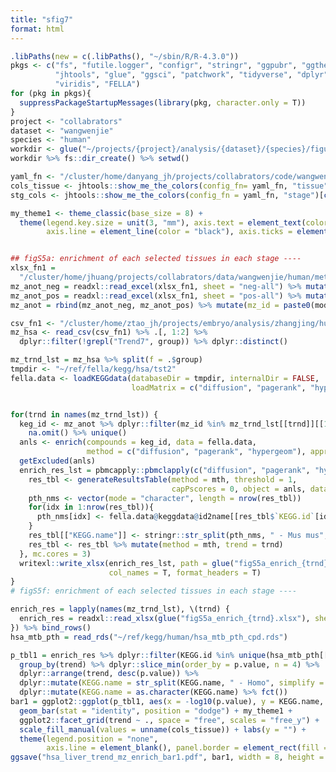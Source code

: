 ```yaml
---
title: "sfig7"
format: html
---
```


```r

.libPaths(new = c(.libPaths(), "~/sbin/R/R-4.3.0"))
pkgs <- c("fs", "futile.logger", "configr", "stringr", "ggpubr", "ggthemes", 
          "jhtools", "glue", "ggsci", "patchwork", "tidyverse", "dplyr", "Seurat", 
          "viridis", "FELLA")  
for (pkg in pkgs){
  suppressPackageStartupMessages(library(pkg, character.only = T))
}
project <- "collabrators"
dataset <- "wangwenjie"
species <- "human"
workdir <- glue("~/projects/{project}/analysis/{dataset}/{species}/figures/sfig7")
workdir %>% fs::dir_create() %>% setwd()

yaml_fn <- "/cluster/home/danyang_jh/projects/collabrators/code/wangwenjie/human/figures/configs.yaml"
cols_tissue <- jhtools::show_me_the_colors(config_fn= yaml_fn, "tissue")
stg_cols <- jhtools::show_me_the_colors(config_fn = yaml_fn, "stage")[c("CS12", "CS14", "CS18")]

my_theme1 <- theme_classic(base_size = 8) + 
  theme(legend.key.size = unit(3, "mm"), axis.text = element_text(color = "black"), 
        axis.line = element_line(color = "black"), axis.ticks = element_line(color = "black"))


## figS5a: enrichment of each selected tissues in each stage ----
xlsx_fn1 = 
  "/cluster/home/jhuang/projects/collabrators/data/wangwenjie/human/metabolism/human_adjusted/DZLM2024030584-b2_DZLM2024030572-张进-王文杰-空间代谢组-项目报告/2.定性结果/Qualitative.xlsx"
mz_anot_neg = readxl::read_excel(xlsx_fn1, sheet = "neg-all") %>% mutate(mode = "neg")
mz_anot_pos = readxl::read_excel(xlsx_fn1, sheet = "pos-all") %>% mutate(mode = "pos")
mz_anot = rbind(mz_anot_neg, mz_anot_pos) %>% mutate(mz_id = paste0(mode, "-", mz))

csv_fn1 <- "/cluster/home/ztao_jh/projects/embryo/analysis/zhangjing/human/rnaseq/new_label/ren_time_point_2/neg/Liver.csv"
mz_hsa <- read_csv(csv_fn1) %>% .[, 1:2] %>% 
  dplyr::filter(!grepl("Trend7", group)) %>% dplyr::distinct()

mz_trnd_lst = mz_hsa %>% split(f = .$group)
tmpdir <- "~/ref/fella/kegg/hsa/tst2" 
fella.data <- loadKEGGdata(databaseDir = tmpdir, internalDir = FALSE, 
                           loadMatrix = c("diffusion", "pagerank", "hypergeom"))


for(trnd in names(mz_trnd_lst)) {
  keg_id <- mz_anot %>% dplyr::filter(mz_id %in% mz_trnd_lst[[trnd]][[1]]) %>% .$KEGG %>% 
    na.omit() %>% unique()
  anls <- enrich(compounds = keg_id, data = fella.data, 
                 method = c("diffusion", "pagerank", "hypergeom"), approx = "normality")
  getExcluded(anls)
  enrich_res_lst = pbmcapply::pbmclapply(c("diffusion", "pagerank", "hypergeom"), \(mth) {
    res_tbl <- generateResultsTable(method = mth, threshold = 1, 
                                    capPscores = 0, object = anls, data = fella.data)
    pth_nms <- vector(mode = "character", length = nrow(res_tbl))
    for(idx in 1:nrow(res_tbl)){
      pth_nms[idx] <- fella.data@keggdata@id2name[[res_tbl$`KEGG.id`[idx]]]
    }
    res_tbl[["KEGG.name"]] <- stringr::str_split(pth_nms, " - Mus mus", simplify = T)[, 1]
    res_tbl <- res_tbl %>% mutate(method = mth, trend = trnd)
  }, mc.cores = 3)
  writexl::write_xlsx(enrich_res_lst, path = glue("figS5a_enrich_{trnd}.xlsx"), 
                      col_names = T, format_headers = T)
}
# figS5f: enrichment of each selected tissues in each stage ----

enrich_res = lapply(names(mz_trnd_lst), \(trnd) {
  enrich_res = readxl::read_xlsx(glue("figS5a_enrich_{trnd}.xlsx"), sheet = 3) 
}) %>% bind_rows()
hsa_mtb_pth = read_rds("~/ref/kegg/human/hsa_mtb_pth_cpd.rds")

p_tbl1 = enrich_res %>% dplyr::filter(KEGG.id %in% unique(hsa_mtb_pth[[1]])) %>% 
  group_by(trend) %>% dplyr::slice_min(order_by = p.value, n = 4) %>% 
  dplyr::arrange(trend, desc(p.value)) %>% 
  dplyr::mutate(KEGG.name = str_split(KEGG.name, " - Homo", simplify = T)[, 1]) %>% 
  dplyr::mutate(KEGG.name = as.character(KEGG.name) %>% fct())
bar1 = ggplot2::ggplot(p_tbl1, aes(x = -log10(p.value), y = KEGG.name, fill = trend)) + 
  geom_bar(stat = "identity", position = "dodge") + my_theme1 + 
  ggplot2::facet_grid(trend ~ ., space = "free", scales = "free_y") + 
  scale_fill_manual(values = unname(cols_tissue)) + labs(y = "") + 
  theme(legend.position = "none", 
        axis.line = element_blank(), panel.border = element_rect(fill = NA, linewidth = .5))
ggsave("hsa_liver_trend_mz_enrich_bar1.pdf", bar1, width = 8, height = 10, unit = "cm")


```
